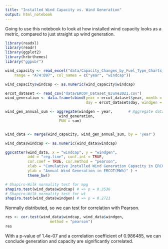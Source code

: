 ```yaml
---
title: "Installed Wind Capacity vs. Wind Generation"
output: html_notebook
---
```


Going to use this notebook to look at how installed wind capacity looks as a metric, compared to just straight up wind generation.

```r
library(readxl)
library(readr)
library(ggplot2)
library(hrbrthemes)
library("ggpubr")
```

```r
wind_capacity <- read_excel("data/Capacity_Changes_by_Fuel_Type_Charts_May_2021.xlsx", 
    range = "A74:B97", col_names = c("year", "windcap"))

wind_capacity$windcap <- as.numeric(wind_capacity$windcap)

ercot_dataset <- read_csv("data/ERCOT_Dataset_8June2021.csv")
wind_generation <- data.frame(cbind(year = ercot_dataset$year, month = ercot_dataset$month, 
                                    day = ercot_dataset$day, windgen = ercot_dataset$wind))

wind_gen_annual_sum <- aggregate(windgen ~ year,       # Aggregate data
                        wind_generation,
                        FUN = sum)


wind_data <- merge(wind_capacity, wind_gen_annual_sum, by = 'year')

wind_data$windcap <- as.numeric(wind_data$windcap)
```

```r
ggscatter(wind_data, x = "windcap", y = "windgen", 
          add = "reg.line", conf.int = TRUE, 
          cor.coef = TRUE, cor.method = "pearson",
          xlab = "Cumulative Installed Wind Generation Capacity in ERCOT", 
          ylab = "Annual Wind Generation in ERCOT(MWh)" ) +
          theme_bw()

```

```r
# Shapiro-Wilk normality test for mpg
shapiro.test(wind_data$windcap) # => p = 0.3536
# Shapiro-Wilk normality test for wt
shapiro.test(wind_data$windgen) # => p = 0.2721
```

Normally distributed, so we can test for correlation with Pearson.

```r
res <- cor.test(wind_data$windcap, wind_data$windgen, 
                    method = "pearson")
res
```

With a p-value of 1.4e-07 and a correlation coefficient of 0.986485, we can conclude generation and capacity are significantly correlated.


